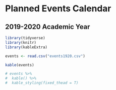 # Planned Events Calendar {#timeline}

## 2019-2020 Academic Year

```{r echo=FALSE, warning=FALSE, results='asis', message=FALSE}
library(tidyverse)
library(knitr)
library(kableExtra)

events <- read.csv("events1920.csv")

kable(events)

# events %>%
#  kable() %>%
#  kable_styling(fixed_thead = T)

```
